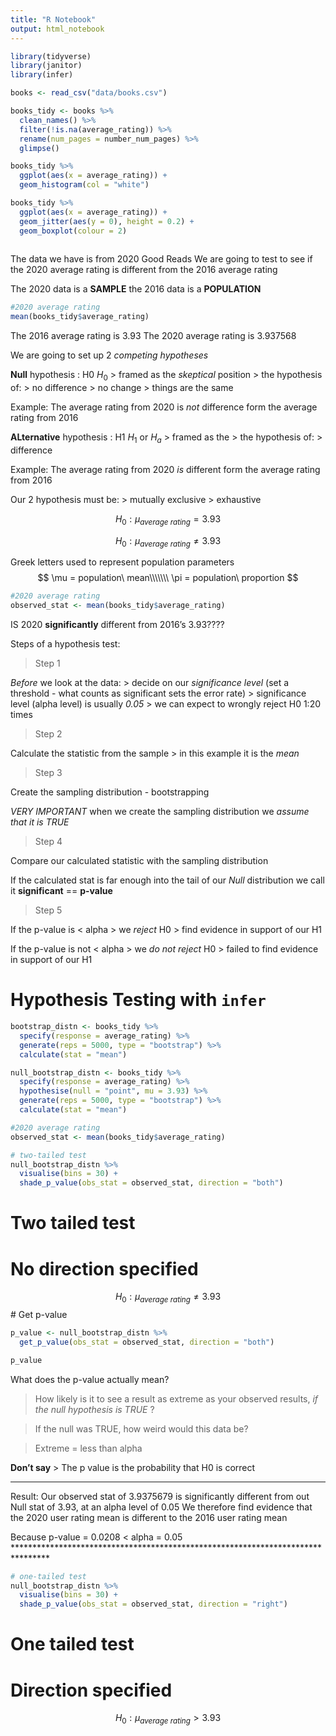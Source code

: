 ```yaml
---
title: "R Notebook"
output: html_notebook
---
```


```r
library(tidyverse)
library(janitor)
library(infer)

books <- read_csv("data/books.csv")

books_tidy <- books %>%
  clean_names() %>%
  filter(!is.na(average_rating)) %>%
  rename(num_pages = number_num_pages) %>%
  glimpse()
```



```r
books_tidy %>% 
  ggplot(aes(x = average_rating)) +
  geom_histogram(col = "white")

books_tidy %>% 
  ggplot(aes(x = average_rating)) +
  geom_jitter(aes(y = 0), height = 0.2) +
  geom_boxplot(colour = 2)
  
```


The data we have is from 2020 Good Reads
We are going to test to see if the 2020 average rating is different from the 2016 average rating

The 2020 data is a __SAMPLE__
the 2016 data is a __POPULATION__

```r
#2020 average rating
mean(books_tidy$average_rating)
```

The 2016 average rating is 3.93
The 2020 average rating is 3.937568

We are going to set up 2 _competing hypotheses_


__Null__ hypothesis           : H0    $H_0$
> framed as the _skeptical_ position
> the hypothesis of:
    > no difference
    > no change
    > things are the same

Example:
        The average rating from 2020 is _not_ difference form the average rating from 2016

__ALternative__ hypothesis    : H1    $H_1$ or  $H_a$
> framed as the 
> the hypothesis of:
    > difference

Example:
        The average rating from 2020 _is_ different form the average rating from 2016
        

Our 2 hypothesis must be:
    > mutually exclusive
    > exhaustive

$$
H_0 : µ_{average\ rating} = 3.93
$$


$$
H_0 : µ_{average\ rating} \neq 3.93
$$

Greek letters used to represent population parameters
$$
\mu = population\ mean\\\\\\\ 
\pi = population\ proportion
$$


```r
#2020 average rating
observed_stat <- mean(books_tidy$average_rating)
```
IS 2020 __significantly__ different from 2016's 3.93????

Steps of a hypothesis test:

> Step 1

_Before_ we look at the data:
    > decide on our _significance level_ (set a threshold - what counts as significant
                                          sets the error rate)
    > significance level (alpha level) is usually _0.05_
    > we can expect to wrongly reject H0 1:20 times
    
> Step 2

Calculate the statistic from the sample
> in this example it is the _mean_

> Step 3

Create the sampling distribution - bootstrapping

_VERY IMPORTANT_
when we create the sampling distribution we _assume that it is TRUE_

> Step 4

Compare our calculated statistic with the sampling distribution 

If the calculated stat is far enough into the tail of our _Null_ distribution
we call it __significant__ == __p-value__

> Step 5

If the p-value is < alpha
  > we _reject_ H0
  > find evidence in support of our H1
  
If the p-value is not < alpha
  > we _do not reject_ H0
  > failed to find evidence in support of our H1

# Hypothesis Testing with `infer`

```r
bootstrap_distn <- books_tidy %>%
  specify(response = average_rating) %>%
  generate(reps = 5000, type = "bootstrap") %>%
  calculate(stat = "mean")
```


```r
null_bootstrap_distn <- books_tidy %>%
  specify(response = average_rating) %>%
  hypothesise(null = "point", mu = 3.93) %>% 
  generate(reps = 5000, type = "bootstrap") %>%
  calculate(stat = "mean")
```


```r
#2020 average rating
observed_stat <- mean(books_tidy$average_rating)
```


```r
# two-tailed test
null_bootstrap_distn %>% 
  visualise(bins = 30) +
  shade_p_value(obs_stat = observed_stat, direction = "both")
```
# Two tailed test
# No direction specified
$$
H_0 : µ_{average\ rating} \neq 3.93
$$
# Get p-value
```r
p_value <- null_bootstrap_distn %>% 
  get_p_value(obs_stat = observed_stat, direction = "both")

p_value
```

What does the p-value actually mean?

> How likely is it to see a result as extreme as your observed results, _if the null hypothesis is TRUE_ ?

> If the null was TRUE, how weird would this data be?

> Extreme = less than alpha

__Don't say__
> The p value is the probability that H0 is correct

********************************************************************************
Result:
Our observed stat of 3.9375679 is significantly different from out Null stat of 3.93,
at an alpha level of 0.05
We therefore find evidence that the 2020 user rating mean is different to the 2016 user rating mean

Because p-value = 0.0208 < alpha = 0.05
********************************************************************************



```r
# one-tailed test
null_bootstrap_distn %>% 
  visualise(bins = 30) +
  shade_p_value(obs_stat = observed_stat, direction = "right")
```
# One tailed test
# Direction specified
$$
H_0 : µ_{average\ rating} > 3.93
$$


